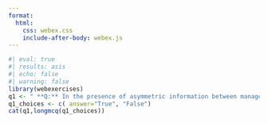 ```yaml
---
format:
  html:
    css: webex.css
    include-after-body: webex.js
---
```


```r
#| eval: true
#| results: asis
#| echo: false
#| warning: false
library(webexercises)
q1 <- " **Q:** In the presence of asymmetric information between managers and investors, payout decisions may serve as signals of the firm's future prospects. Managers with better information may strategically set a firm's payout to communicate their private knowledge to the market."
q1_choices <- c( answer="True", "False")
cat(q1,longmcq(q1_choices))
```

